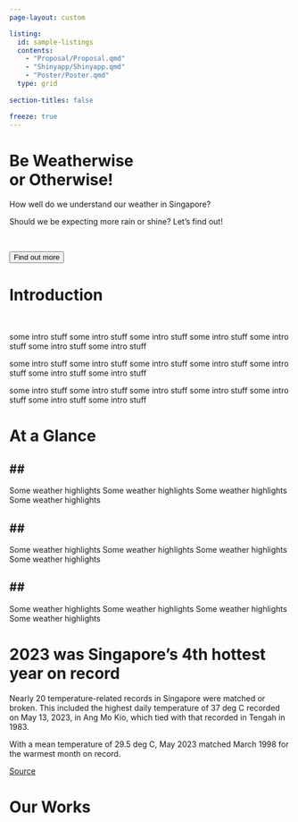 ```yaml
---
page-layout: custom

listing: 
  id: sample-listings
  contents: 
    - "Proposal/Proposal.qmd"
    - "Shinyapp/Shinyapp.qmd"
    - "Poster/Poster.qmd"
  type: grid
  
section-titles: false

freeze: true
---
```


#  {#top}

#  {#banner .block}

::: block
<h1>Be Weatherwise <br> or Otherwise!</h1>

How well do we understand our weather in Singapore?

Should we be expecting more rain or shine? Let's find out!

<br>

<a href="https://www.nccs.gov.sg/singapores-climate-action/impact-of-climate-change-in-singapore/"><button>Find out more</button></a>
:::

#  {#intro .block}

::: block
<h1>Introduction</h1>

<br>

some intro stuff some intro stuff some intro stuff some intro stuff some intro stuff some intro stuff some intro stuff

some intro stuff some intro stuff some intro stuff some intro stuff some intro stuff some intro stuff some intro stuff

some intro stuff some intro stuff some intro stuff some intro stuff some intro stuff some intro stuff some intro stuff
:::

#  {#figures .block}

::: block
<h1>At a Glance</h1>
:::

::: grid_block
::: {.col-xs-6 .col-md-4}
<h2>\##</h2>

Some weather highlights Some weather highlights Some weather highlights Some weather highlights
:::

::: {.col-xs-6 .col-md-4}
<h2>\##</h2>

Some weather highlights Some weather highlights Some weather highlights Some weather highlights
:::

::: {.col-xs-6 .col-md-4}
<h2>\##</h2>

Some weather highlights Some weather highlights Some weather highlights Some weather highlights
:::
:::

#  {#headline .block}

::: block
<h1>2023 was Singapore's 4th hottest year on record</h1>

Nearly 20 temperature-related records in Singapore were matched or broken. This included the highest daily temperature of 37 deg C recorded on May 13, 2023, in Ang Mo Kio, which tied with that recorded in Tengah in 1983.

With a mean temperature of 29.5 deg C, May 2023 matched March 1998 for the warmest month on record.

[Source](https://www.straitstimes.com/singapore/environment/2023-was-singapore-s-4th-hottest-year-on-record-tying-with-1997-and-2015#:~:text=Nearly%2020%20temperature%2Drelated%20records,the%20warmest%20month%20on%20record.)
:::

#  {#storyboard .block}

::: block
<h1>Our Works</h1>

<br>
:::

::: {#sample-listings}
:::
